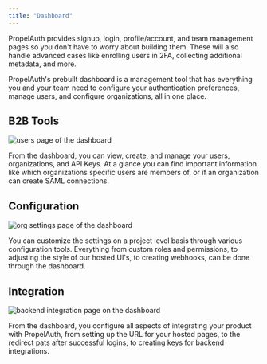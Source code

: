 ```yaml
---
title: "Dashboard"
---
```


PropelAuth provides signup, login, profile/account, and team management pages
so you don't have to worry about building them. These will also handle advanced cases like enrolling users in
2FA, collecting additional metadata, and more.

PropelAuth's prebuilt dashboard is a management tool that has everything you and your team need to configure your authentication preferences, 
manage users, and configure organizations, all in one place.

## B2B Tools 

![users page of the dashboard](/images/dashboard.png)

From the dashboard, you can view, create, and manage your users, organizations, and API Keys. At a glance you can find important information like which organizations specific users 
are members of, or if an organization can create SAML connections.


## Configuration

![org settings page of the dashboard](/images/dashboard-config.png)

You can customize the settings on a project level basis through various configuration tools. Everything from custom roles and permissions, to adjusting the style of 
our hosted UI's, to creating webhooks, can be done through the dashboard.

## Integration 

![backend integration page on the dashboard](/images/dashboard-backend-integration.png)

From the dashboard, you configure all aspects of integrating your product with PropelAuth, from setting up the URL for your hosted pages, to the redirect pats after 
successful logins, to creating keys for backend integrations.